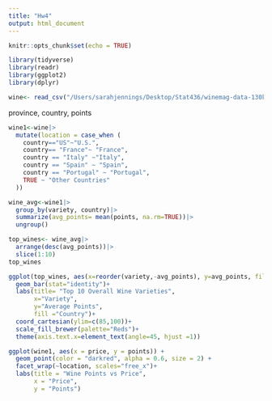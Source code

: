 ```yaml
---
title: "Hw4"
output: html_document
---
```


```r
knitr::opts_chunk$set(echo = TRUE)
```


```r
library(tidyverse)
library(readr)
library(ggplot2)
library(dplyr)
```


```r

wine<- read_csv("/Users/sarahjennings/Desktop/Stat436/winemag-data-130k-v2.csv")
```

province, country, points

```r
wine1<-wine|>
  mutate(location = case_when (
    country=="US"~"U.S.",
    country== "France"~ "France",
    country == "Italy" ~"Italy",
    country == "Spain" ~ "Spain",
    country == "Portugal" ~ "Portugal",
    TRUE ~ "Other Countries"
  ))
```
```r
wine_avg<-wine1|>
  group_by(variety, country)|>
  summarize(avg_points= mean(points, na.rm=TRUE))|>
  ungroup()

top_wines<- wine_avg|>
  arrange(desc(avg_points))|>
  slice(1:10)
top_wines

```

```r
ggplot(top_wines, aes(x=reorder(variety,-avg_points), y=avg_points, fill= country))+
  geom_bar(stat="identity")+
  labs(title= "Top 10 Overall Wine Varieties",
       x="Variety",
       y="Average Points",
       fill ="Country")+
  coord_cartesian(ylim=c(85,100))+
  scale_fill_brewer(palette="Reds")+
  theme(axis.text.x=element_text(angle=45, hjust =1))
```


```r
ggplot(wine1, aes(x = price, y = points)) +
  geom_point(color = "darkred", alpha = 0.6, size = 2) + 
  facet_wrap(~location, scales="free_x")+
  labs(title = "Wine Points vs Price",
       x = "Price",
       y = "Points") 


```


